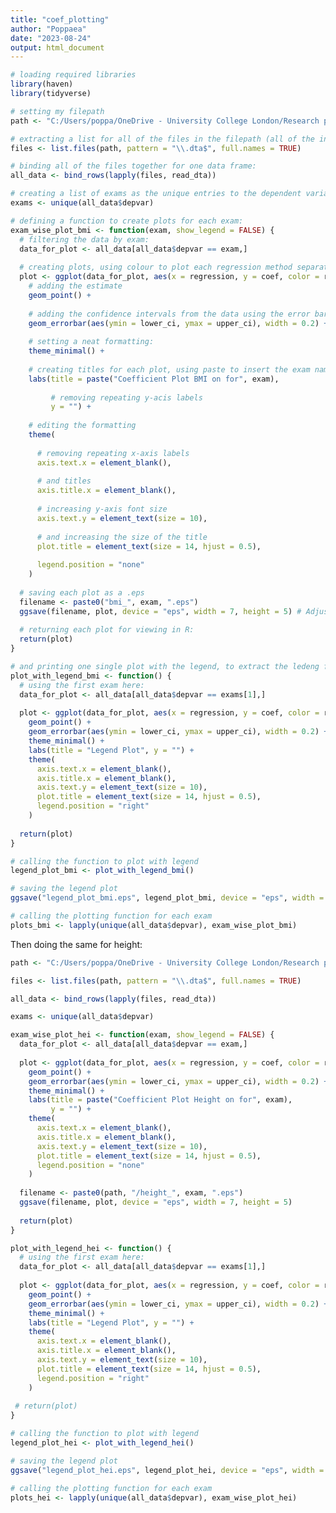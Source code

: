 ---
title: "coef_plotting"
author: "Poppaea"
date: "2023-08-24"
output: html_document
---

```{r}
# loading required libraries
library(haven)
library(tidyverse)
```

```{r}
# setting my filepath
path <- "C:/Users/poppa/OneDrive - University College London/Research project/Project/MoBA/Results/BMI/Regression results/By Exam/Results"
```

```{r}
# extracting a list for all of the files in the filepath (all of the individual level results for BMI)
files <- list.files(path, pattern = "\\.dta$", full.names = TRUE)
```


```{r}
# binding all of the files together for one data frame:
all_data <- bind_rows(lapply(files, read_dta))
```


```{r}
# creating a list of exams as the unique entries to the dependent variable column:
exams <- unique(all_data$depvar)

# defining a function to create plots for each exam:
exam_wise_plot_bmi <- function(exam, show_legend = FALSE) {
  # filtering the data by exam:
  data_for_plot <- all_data[all_data$depvar == exam,]
  
  # creating plots, using colour to plot each regression method separately
  plot <- ggplot(data_for_plot, aes(x = regression, y = coef, color = regression)) +
    # adding the estimate
    geom_point() +
    
    # adding the confidence intervals from the data using the error bar option
    geom_errorbar(aes(ymin = lower_ci, ymax = upper_ci), width = 0.2) +
    
    # setting a neat formatting:
    theme_minimal() +
    
    # creating titles for each plot, using paste to insert the exam name:
    labs(title = paste("Coefficient Plot BMI on for", exam),
         
         # removing repeating y-acis labels
         y = "") + 
    
    # editing the formatting
    theme(
      
      # removing repeating x-axis labels 
      axis.text.x = element_blank(),
      
      # and titles
      axis.title.x = element_blank(),
      
      # increasing y-axis font size
      axis.text.y = element_text(size = 10),
      
      # and increasing the size of the title
      plot.title = element_text(size = 14, hjust = 0.5),
      
      legend.position = "none"
    )
  
  # saving each plot as a .eps
  filename <- paste0("bmi_", exam, ".eps")
  ggsave(filename, plot, device = "eps", width = 7, height = 5) # Adjust the width and height as needed
  
  # returning each plot for viewing in R:
  return(plot)
}

# and printing one single plot with the legend, to extract the ledeng for use in trellis in latex:
plot_with_legend_bmi <- function() {
  # using the first exam here:
  data_for_plot <- all_data[all_data$depvar == exams[1],]
  
  plot <- ggplot(data_for_plot, aes(x = regression, y = coef, color = regression)) +
    geom_point() +
    geom_errorbar(aes(ymin = lower_ci, ymax = upper_ci), width = 0.2) +
    theme_minimal() +
    labs(title = "Legend Plot", y = "") + 
    theme(
      axis.text.x = element_blank(),
      axis.title.x = element_blank(),
      axis.text.y = element_text(size = 10),
      plot.title = element_text(size = 14, hjust = 0.5),
      legend.position = "right"
    )
  
  return(plot)
}

# calling the function to plot with legend
legend_plot_bmi <- plot_with_legend_bmi()

# saving the legend plot
ggsave("legend_plot_bmi.eps", legend_plot_bmi, device = "eps", width = 7, height = 5)

# calling the plotting function for each exam
plots_bmi <- lapply(unique(all_data$depvar), exam_wise_plot_bmi)
```
Then doing the same for height:
```{r}
path <- "C:/Users/poppa/OneDrive - University College London/Research project/Project/MoBA/Results/Height/Regression results/By Exam/Results datasets"
```

```{r}
files <- list.files(path, pattern = "\\.dta$", full.names = TRUE)
```


```{r}
all_data <- bind_rows(lapply(files, read_dta))
```


```{r}
exams <- unique(all_data$depvar)

exam_wise_plot_hei <- function(exam, show_legend = FALSE) {
  data_for_plot <- all_data[all_data$depvar == exam,]
  
  plot <- ggplot(data_for_plot, aes(x = regression, y = coef, color = regression)) +
    geom_point() +
    geom_errorbar(aes(ymin = lower_ci, ymax = upper_ci), width = 0.2) +
    theme_minimal() +
    labs(title = paste("Coefficient Plot Height on for", exam),
         y = "") + 
    theme(
      axis.text.x = element_blank(),
      axis.title.x = element_blank(),
      axis.text.y = element_text(size = 10),
      plot.title = element_text(size = 14, hjust = 0.5),
      legend.position = "none"
    )
  
  filename <- paste0(path, "/height_", exam, ".eps")
  ggsave(filename, plot, device = "eps", width = 7, height = 5)
  
  return(plot)
}

plot_with_legend_hei <- function() {
  # using the first exam here:
  data_for_plot <- all_data[all_data$depvar == exams[1],]
  
  plot <- ggplot(data_for_plot, aes(x = regression, y = coef, color = regression)) +
    geom_point() +
    geom_errorbar(aes(ymin = lower_ci, ymax = upper_ci), width = 0.2) +
    theme_minimal() +
    labs(title = "Legend Plot", y = "") + 
    theme(
      axis.text.x = element_blank(),
      axis.title.x = element_blank(),
      axis.text.y = element_text(size = 10),
      plot.title = element_text(size = 14, hjust = 0.5),
      legend.position = "right"
    )
  
 # return(plot)
}

# calling the function to plot with legend
legend_plot_hei <- plot_with_legend_hei()

# saving the legend plot
ggsave("legend_plot_hei.eps", legend_plot_hei, device = "eps", width = 7, height = 5)

# calling the plotting function for each exam
plots_hei <- lapply(unique(all_data$depvar), exam_wise_plot_hei)
```